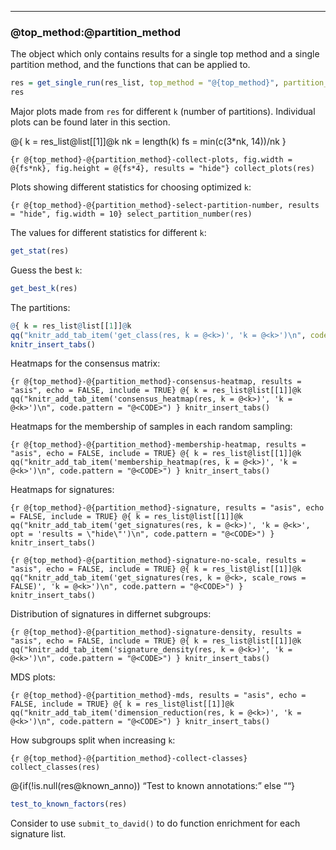 
---------------------------------------------------

### @{top_method}:@{partition_method}

The object which only contains results for a single top method and a single partition method,
and the functions that can be applied to.

```r
res = get_single_run(res_list, top_method = "@{top_method}", partition_method = "@{partition_method}")
res
```

Major plots made from `res` for different `k` (number of partitions). Individual plots can be found
later in this section.

@{
k = res_list@list[[1]]@k
nk = length(k)
fs = min(c(3*nk, 14))/nk
}

```{r @{top_method}-@{partition_method}-collect-plots, fig.width = @{fs*nk}, fig.height = @{fs*4}, results = "hide"}
collect_plots(res)
```

Plots showing different statistics for choosing optimized `k`:

```{r @{top_method}-@{partition_method}-select-partition-number, results = "hide", fig.width = 10}
select_partition_number(res)
```

The values for different statistics for different `k`:

```r
get_stat(res)
```

Guess the best `k`:

```r
get_best_k(res)
```

The partitions:

```r
@{ k = res_list@list[[1]]@k
qq("knitr_add_tab_item('get_class(res, k = @<k>)', 'k = @<k>')\n", code.pattern = "@<CODE>") }
knitr_insert_tabs()
```

Heatmaps for the consensus matrix:

```{r @{top_method}-@{partition_method}-consensus-heatmap, results = "asis", echo = FALSE, include = TRUE}
@{ k = res_list@list[[1]]@k
qq("knitr_add_tab_item('consensus_heatmap(res, k = @<k>)', 'k = @<k>')\n", code.pattern = "@<CODE>") }
knitr_insert_tabs()
```

Heatmaps for the membership of samples in each random sampling:

```{r @{top_method}-@{partition_method}-membership-heatmap, results = "asis", echo = FALSE, include = TRUE}
@{ k = res_list@list[[1]]@k
qq("knitr_add_tab_item('membership_heatmap(res, k = @<k>)', 'k = @<k>')\n", code.pattern = "@<CODE>") }
knitr_insert_tabs()
```

Heatmaps for signatures:

```{r @{top_method}-@{partition_method}-signature, results = "asis", echo = FALSE, include = TRUE}
@{ k = res_list@list[[1]]@k
qq("knitr_add_tab_item('get_signatures(res, k = @<k>)', 'k = @<k>', opt = 'results = \"hide\"')\n", code.pattern = "@<CODE>") }
knitr_insert_tabs()
```

```{r @{top_method}-@{partition_method}-signature-no-scale, results = "asis", echo = FALSE, include = TRUE}
@{ k = res_list@list[[1]]@k
qq("knitr_add_tab_item('get_signatures(res, k = @<k>, scale_rows = FALSE)', 'k = @<k>')\n", code.pattern = "@<CODE>") }
knitr_insert_tabs()
```

Distribution of signatures in differnet subgroups:

```{r @{top_method}-@{partition_method}-signature-density, results = "asis", echo = FALSE, include = TRUE}
@{ k = res_list@list[[1]]@k
qq("knitr_add_tab_item('signature_density(res, k = @<k>)', 'k = @<k>')\n", code.pattern = "@<CODE>") }
knitr_insert_tabs()
```

MDS plots:

```{r @{top_method}-@{partition_method}-mds, results = "asis", echo = FALSE, include = TRUE}
@{ k = res_list@list[[1]]@k
qq("knitr_add_tab_item('dimension_reduction(res, k = @<k>)', 'k = @<k>')\n", code.pattern = "@<CODE>") }
knitr_insert_tabs()
```

How subgroups split when increasing `k`:

```{r @{top_method}-@{partition_method}-collect-classes}
collect_classes(res)
```

@{if(!is.null(res@known_anno)) "Test to known annotations:\n" else ""}

```r
test_to_known_factors(res)
```


Consider to use `submit_to_david()` to do function enrichment for each signature list.

